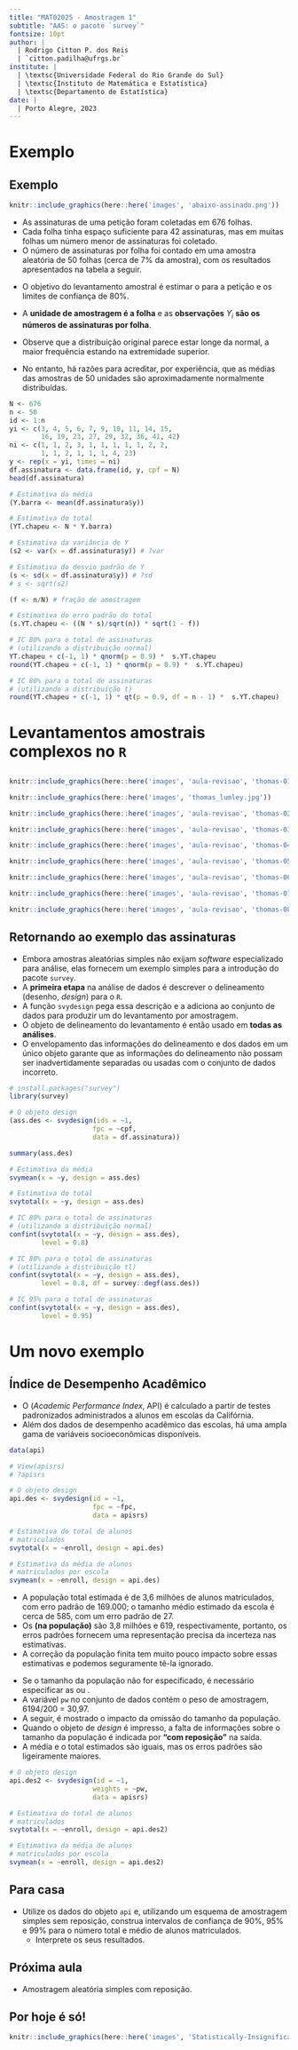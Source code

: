```yaml
---
title: "MAT02025 - Amostragem 1"
subtitle: "AAS: o pacote `survey`"
fontsize: 10pt
author: |
  | Rodrigo Citton P. dos Reis
  | `citton.padilha@ufrgs.br`
institute: |
  | \textsc{Universidade Federal do Rio Grande do Sul}
  | \textsc{Instituto de Matemática e Estatística}
  | \textsc{Departamento de Estatística}
date: |
  | Porto Alegre, 2023
---
```


# Exemplo

## Exemplo {.allowframebreaks}

```r

knitr::include_graphics(here::here('images', 'abaixo-assinado.png'))

```

\small

- As assinaturas de uma petição foram coletadas em 676 folhas.
- Cada folha tinha espaço suficiente para 42 assinaturas, mas em muitas folhas um número menor de assinaturas foi coletado.
- O número de assinaturas por folha foi contado em uma amostra aleatória de 50 folhas (cerca de 7% da amostra), com os resultados apresentados na tabela a seguir.

\footnotesize

\begin{table}[]
\begin{tabular}{cc|cc}
$Y_i$ & $n_i$ & $Y_i$ & $n_i$ \\ \hline
42    & 23    & 14    & 1     \\
41    & 4     & 11    & 1     \\
36    & 1     & 10    & 1     \\
32    & 1     & 9     & 1     \\
29    & 1     & 7     & 1     \\
27    & 2     & 6     & 3     \\
23    & 1     & 5     & 2     \\
19    & 1     & 4     & 1     \\
16    & 2     & 3     & 1     \\
15    & 2     & -     & -    
\end{tabular}
\end{table}

\normalsize

\framebreak

- O objetivo do levantamento amostral é estimar o \structure{número total de assinaturas} para a petição e os limites de confiança de 80%.

- A __unidade de amostragem é a folha__ e as __observações__ $Y_i$ __são os números de assinaturas por folha__.
- Observe que a distribuição original parece estar longe da normal, a maior frequência estando na extremidade superior.
- No entanto, há razões para acreditar, por experiência, que as médias das amostras de 50 unidades são aproximadamente normalmente distribuídas.

\framebreak

\footnotesize

```r

N <- 676
n <- 50
id <- 1:n
yi <- c(3, 4, 5, 6, 7, 9, 10, 11, 14, 15,
        16, 19, 23, 27, 29, 32, 36, 41, 42)
ni <- c(1, 1, 2, 3, 1, 1, 1, 1, 1, 2, 2,
        1, 1, 2, 1, 1, 1, 4, 23)
y <- rep(x = yi, times = ni)
df.assinatura <- data.frame(id, y, cpf = N)
head(df.assinatura)

```

\framebreak

```r

# Estimativa da média
(Y.barra <- mean(df.assinatura$y))

# Estimativa do total
(YT.chapeu <- N * Y.barra)

# Estimativa da variância de Y
(s2 <- var(x = df.assinatura$y)) # ?var

# Estimativa do desvio padrão de Y
(s <- sd(x = df.assinatura$y)) # ?sd
# s <- sqrt(s2)

(f <- n/N) # fração de amostragem

# Estimativa do erro padrão do total
(s.YT.chapeu <- ((N * s)/sqrt(n)) * sqrt(1 - f)) 

# IC 80% para o total de assinaturas
# (utilizando a distribuição normal)
YT.chapeu + c(-1, 1) * qnorm(p = 0.9) *  s.YT.chapeu
round(YT.chapeu + c(-1, 1) * qnorm(p = 0.9) *  s.YT.chapeu)

# IC 80% para o total de assinaturas
# (utilizando a distribuição t)
round(YT.chapeu + c(-1, 1) * qt(p = 0.9, df = n - 1) *  s.YT.chapeu)

```
\normalsize

# Levantamentos amostrais complexos no `R`

## {.allowframebreaks}

```r

knitr::include_graphics(here::here('images', 'aula-revisao', 'thomas-01.png'))

```

\framebreak

```r

knitr::include_graphics(here::here('images', 'thomas_lumley.jpg'))

```

\framebreak

```r

knitr::include_graphics(here::here('images', 'aula-revisao', 'thomas-02.png'))

```

\framebreak

```r

knitr::include_graphics(here::here('images', 'aula-revisao', 'thomas-03.png'))

```

\framebreak

```r

knitr::include_graphics(here::here('images', 'aula-revisao', 'thomas-04.png'))

```

\framebreak

```r

knitr::include_graphics(here::here('images', 'aula-revisao', 'thomas-05.png'))

```

\framebreak

```r

knitr::include_graphics(here::here('images', 'aula-revisao', 'thomas-06.png'))

```

\framebreak

```r

knitr::include_graphics(here::here('images', 'aula-revisao', 'thomas-07.png'))

```

\framebreak

```r

knitr::include_graphics(here::here('images', 'aula-revisao', 'thomas-08.png'))

```

## Retornando ao exemplo das assinaturas {.allowframebreaks}

- Embora amostras aleatórias simples não exijam _software_ especializado para análise, elas fornecem um exemplo simples para a introdução do pacote `survey`.
- A __primeira etapa__ na análise de dados é descrever o delineamento (desenho, _design_) para o `R`.
- A função `svydesign` pega essa descrição e a adiciona ao conjunto de dados para produzir um \structure{objeto de delineamento} do levantamento por amostragem.
- O objeto de delineamento do levantamento é então usado em __todas as análises__.
- O envelopamento das informações do delineamento e dos dados em um único objeto garante que as informações do delineamento não possam ser inadvertidamente separadas ou usadas com o conjunto de dados incorreto.

\framebreak

\footnotesize

```r

# install.packages("survey")
library(survey)

# O objeto design
(ass.des <- svydesign(ids = ~1,
                     fpc = ~cpf,
                     data = df.assinatura))

summary(ass.des)

# Estimativa da média
svymean(x = ~y, design = ass.des)

# Estimativa do total
svytotal(x = ~y, design = ass.des)

# IC 80% para o total de assinaturas
# (utilizando a distribuição normal)
confint(svytotal(x = ~y, design = ass.des),
        level = 0.8)

# IC 80% para o total de assinaturas
# (utilizando a distribuição tl)
confint(svytotal(x = ~y, design = ass.des),
        level = 0.8, df = survey::degf(ass.des))

# IC 95% para o total de assinaturas
confint(svytotal(x = ~y, design = ass.des),
        level = 0.95)

```
\normalsize

# Um novo exemplo

## Índice de Desempenho Acadêmico {.allowframebreaks}

- O \structure{Índice de Desempenho Acadêmico da Califórnia} (_Academic Performance Index_, API) é calculado a partir de testes padronizados administrados a alunos em escolas da Califórnia.
- Além dos dados de desempenho acadêmico das escolas, há uma ampla gama de variáveis socioeconômicas disponíveis.

\footnotesize

```r

data(api)

# View(apisrs)
# ?apisrs

# O objeto design
api.des <- svydesign(id = ~1,
                     fpc = ~fpc,
                     data = apisrs)

# Estimativa do total de alunos
# matriculados
svytotal(x = ~enroll, design = api.des)

# Estimativa da média de alunos
# matriculados por escola
svymean(x = ~enroll, design = api.des)

```

\framebreak

\normalsize

- A população total estimada é de 3,6 milhões de alunos matriculados, com erro padrão de 169.000; o tamanho médio estimado da escola é cerca de 585, com um erro padrão de 27.
- Os \structure{valores verdadeiros} __(na população)__ são 3,8 milhões e 619, respectivamente, portanto, os erros padrões fornecem uma representação precisa da incerteza nas estimativas.
- A correção da população finita tem muito pouco impacto sobre essas estimativas e podemos seguramente tê-la ignorado.

\framebreak

- Se o tamanho da população não for especificado, é necessário especificar as \structure{probabilidades de amostragem} ou \structure{pesos de amostragem}.
- A variável `pw` no conjunto de dados contém o peso de amostragem, 6194/200 = 30,97.
- A seguir, é mostrado o impacto da omissão do tamanho da população.
- Quando o objeto de _design_ é impresso, a falta de informações sobre o tamanho da população é indicada por __"com reposição"__ na saída.
- A média e o total estimados são iguais, mas os erros padrões são ligeiramente maiores.

\framebreak

\footnotesize

```r

# O objeto design
api.des2 <- svydesign(id = ~1,
                     weights = ~pw,
                     data = apisrs)

# Estimativa do total de alunos
# matriculados
svytotal(x = ~enroll, design = api.des2)

# Estimativa da média de alunos
# matriculados por escola
svymean(x = ~enroll, design = api.des2)

```

## Para casa

- Utilize os dados do objeto `api` e, utilizando um esquema de amostragem simples sem reposição, construa intervalos de confiança de 90%, 95% e 99% para o número total e médio de alunos matriculados.
    + Interprete os seus resultados.

## Próxima aula

- Amostragem aleatória simples com reposição.

## Por hoje é só!

\begin{center}
{\bf Bons estudos!}
\end{center}

```r

knitr::include_graphics(here::here('images', 'Statistically-Insignificant-RUOK.jpg'))

```

